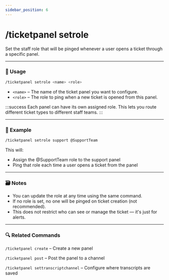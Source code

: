```yaml
---
sidebar_position: 6
---
```


# /ticketpanel setrole

Set the staff role that will be pinged whenever a user opens a ticket through a specific panel.

<hr className="md-divider-gradient" />

### 💬 Usage
```bash
/ticketpanel setrole <name> <role>
```
- `<name>` – The name of the ticket panel you want to configure.
- `<role>` – The role to ping when a new ticket is opened from this panel.

:::success
Each panel can have its own assigned role. This lets you route different ticket types to different staff teams.
:::

<hr className="md-divider-gradient" />

### 📌 Example
```bash
/ticketpanel setrole support @SupportTeam
```
This will:
- Assign the @SupportTeam role to the support panel
- Ping that role each time a user opens a ticket from the panel

<hr className="md-divider-gradient" />

### 🗃️ Notes
- You can update the role at any time using the same command.
- If no role is set, no one will be pinged on ticket creation (not recommended).
- This does not restrict who can see or manage the ticket — it's just for alerts.

<hr className="md-divider-gradient" />

### 🔍 Related Commands
`/ticketpanel create` – Create a new panel

`/ticketpanel post` – Post the panel to a channel

`/ticketpanel settranscriptchannel` – Configure where transcripts are saved